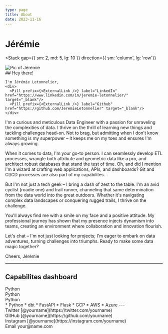 ```yaml
---
type: page
title: About
date: 2023-11-16
---
```





# Jérémie



<Stack
    gap={{ sm: 2, md: 5, lg: 10 }}
    direction={{ sm: 'column', lg: 'row'}}
  >
  <div className='presentation'>
    <Image
      src='/images/jeremie.JPG'
      width={200}
      height={200}
      alt='Pic of Jérémie'
      style={{  borderRadius: '40%'}}
    />
  </div>
  <div className='presentation'>
    ## Hey there!

    I'm Jérémie Letonnelier, 
    <div>
      <Pill prefix={<ExternalLink />} label="LinkedIn" href="https://www.linkedin.com/in/jeremie-letonnelier/" target="_blank"/>
      <Pill prefix={<ExternalLink />} label="Github" href="https://github.com/JeremieLetonnelier" target="_blank"/>
    </div>
  </div>

</Stack>
  

I'm a curious and meticulous Data Engineer with a passion for unraveling the complexities of data. 
I thrive on the thrill of learning new things and tackling challenges head-on. Not to brag, but admitting when I don't know something is my superpower – it keeps me on my toes and ensures I'm always growing.

When it comes to data, I'm your go-to person. I can seamlessly develop ETL processes, wrangle both attribute and geometric data like a pro, and architect robust databases that stand the test of time. 
Oh, and did I mention I'm a wizard at crafting web applications, APIs, and dashboards? Git and CI/CD processes are also part of my capabilites.

But I'm not just a tech geek – I bring a dash of zest to the table. I'm an avid cyclist (roadie one) and trail runner, channeling that same determination from the data world into the great outdoors. 
Whether it's navigating complex data landscapes or conquering rugged trails, I thrive on the challenge.

You'll always find me with a smile on my face and a positive attitude. My professional journey has shown that my presence injects dynamism into teams, creating an environment where collaboration and innovation flourish.

Let's chat – I'm not just looking for projects; I'm eager to embark on data adventures, turning challenges into triumphs. Ready to make some data magic together?

Cheers,
Jérémie


<div>
</div>

--- 
## Capabilites dashboard


<div className="container">
  <div class="container-column"> <Capability level={100}> </Capability>
  </div>
  <div class="container-column">Python</div>
  <div class="container-column">Python</div>
  <div class="container-column">Python</div>
</div>
* Python
  * dbt
  * FastAPI
  * Flask 
* GCP 
* AWS
* Azure
---



<div>
  Twitter [@yourname](https://twitter.com/yourname)
  <br />
  GitHub [@yourname](https://github.com/yourname)
  <br />
  Instagram [@yourname](https://instagram.com/yourname)
  <br />
  Email your@name.com
</div>
